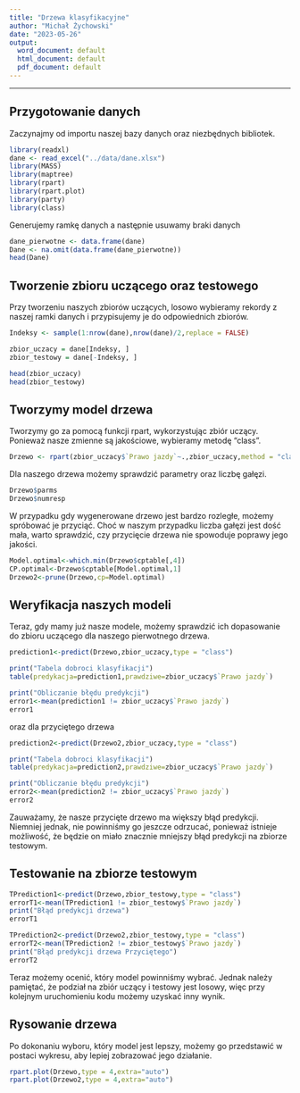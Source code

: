 ```yaml
---
title: "Drzewa klasyfikacyjne"
author: "Michał Żychowski"
date: "2023-05-26"
output:
  word_document: default
  html_document: default
  pdf_document: default
---
```




---
## Przygotowanie danych
Zaczynajmy od importu naszej bazy danych oraz niezbędnych bibliotek.

```r
library(readxl)
dane <- read_excel("../data/dane.xlsx")
library(MASS)
library(maptree)
library(rpart)
library(rpart.plot)
library(party)
library(class)
```


Generujemy ramkę danych a następnie usuwamy braki danych
```r
dane_pierwotne <- data.frame(dane)
Dane <- na.omit(data.frame(dane_pierwotne))
head(Dane)
```


## Tworzenie zbioru uczącego oraz testowego
Przy tworzeniu naszych zbiorów uczących, losowo wybieramy rekordy z naszej ramki danych i przypisujemy je do odpowiednich zbiorów.

```r
Indeksy <- sample(1:nrow(dane),nrow(dane)/2,replace = FALSE)

zbior_uczacy = dane[Indeksy, ]
zbior_testowy = dane[-Indeksy, ]

head(zbior_uczacy)
head(zbior_testowy)
```


## Tworzymy model drzewa
Tworzymy go za pomocą funkcji rpart, wykorzystując zbiór uczący. Ponieważ nasze zmienne są jakościowe, wybieramy metodę "class".

```r
Drzewo <- rpart(zbior_uczacy$`Prawo jazdy`~.,zbior_uczacy,method = "class")
```

Dla naszego drzewa możemy sprawdzić parametry oraz liczbę gałęzi.

```r
Drzewo$parms
Drzewo$numresp
```

W przypadku gdy wygenerowane drzewo jest bardzo rozległe, możemy spróbować je przyciąć. Choć w naszym przypadku liczba gałęzi jest dość mała, warto sprawdzić, czy przycięcie drzewa nie spowoduje poprawy jego jakości.

```r
Model.optimal<-which.min(Drzewo$cptable[,4])
CP.optimal<-Drzewo$cptable[Model.optimal,1]
Drzewo2<-prune(Drzewo,cp=Model.optimal)
```

## Weryfikacja naszych modeli
Teraz, gdy mamy już nasze modele, możemy sprawdzić ich dopasowanie do zbioru uczącego dla naszego pierwotnego drzewa.

```r
prediction1<-predict(Drzewo,zbior_uczacy,type = "class")

print("Tabela dobroci klasyfikacji")
table(predykacja=prediction1,prawdziwe=zbior_uczacy$`Prawo jazdy`)

print("Obliczanie błędu predykcji")
error1<-mean(prediction1 != zbior_uczacy$`Prawo jazdy`)
error1
```

oraz dla przyciętego drzewa

```r
prediction2<-predict(Drzewo2,zbior_uczacy,type = "class")

print("Tabela dobroci klasyfikacji")
table(predykacja=prediction2,prawdziwe=zbior_uczacy$`Prawo jazdy`)

print("Obliczanie błędu predykcji")
error2<-mean(prediction2 != zbior_uczacy$`Prawo jazdy`)
error2
```

Zauważamy, że nasze przycięte drzewo ma większy błąd predykcji. Niemniej jednak, nie powinniśmy go jeszcze odrzucać, ponieważ istnieje możliwość, że będzie on miało znacznie mniejszy błąd predykcji na zbiorze testowym.


## Testowanie na zbiorze testowym

```r
TPrediction1<-predict(Drzewo,zbior_testowy,type = "class")
errorT1<-mean(TPrediction1 != zbior_testowy$`Prawo jazdy`)
print("Błąd predykcji drzewa")
errorT1

TPrediction2<-predict(Drzewo2,zbior_testowy,type = "class")
errorT2<-mean(TPrediction2 != zbior_testowy$`Prawo jazdy`)
print("Błąd predykcji drzewa Przyciętego")
errorT2
```

Teraz możemy ocenić, który model powinniśmy wybrać. Jednak należy pamiętać, że podział na zbiór uczący i testowy jest losowy, więc przy kolejnym uruchomieniu kodu możemy uzyskać inny wynik.


## Rysowanie drzewa
Po dokonaniu wyboru, który model jest lepszy, możemy go przedstawić w postaci wykresu, aby lepiej zobrazować jego działanie.

```r
rpart.plot(Drzewo,type = 4,extra="auto")
rpart.plot(Drzewo2,type = 4,extra="auto")
```





